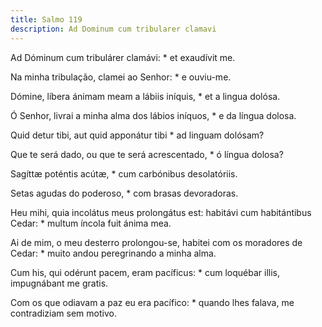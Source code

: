 ```yaml
---
title: Salmo 119
description: Ad Dominum cum tribularer clamavi
---
```


<div class="side-by-side not-content">

Ad Dóminum cum tribulárer clamávi: * et exaudívit me.

Na minha tribulação, clamei ao Senhor: * e ouviu-me.

Dómine, líbera ánimam meam a lábiis iníquis, * et a lingua dolósa.

Ó Senhor, livrai a minha alma dos lábios iníquos, * e da língua dolosa.

Quid detur tibi, aut quid apponátur tibi * ad linguam dolósam?

Que te será dado, ou que te será acrescentado, * ó língua dolosa?

Sagíttæ poténtis acútæ, * cum carbónibus desolatóriis.

Setas agudas do poderoso, * com brasas devoradoras.

Heu mihi, quia incolátus meus prolongátus est: habitávi cum habitántibus Cedar: * multum íncola fuit ánima mea.

Ai de mim, o meu desterro prolongou-se, habitei com os moradores de Cedar: * muito andou peregrinando a minha alma.

Cum his, qui odérunt pacem, eram pacíficus: * cum loquébar illis, impugnábant me gratis.

Com os que odiavam a paz eu era pacífico: * quando lhes falava, me contradiziam sem motivo.

</div>
